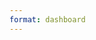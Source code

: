 ```yaml
---
format: dashboard
---
```


<script>
document.addEventListener('DOMContentLoaded', (event) => {
  document.getElementById('nav-recommendations').classList.add('active');
});
</script>
